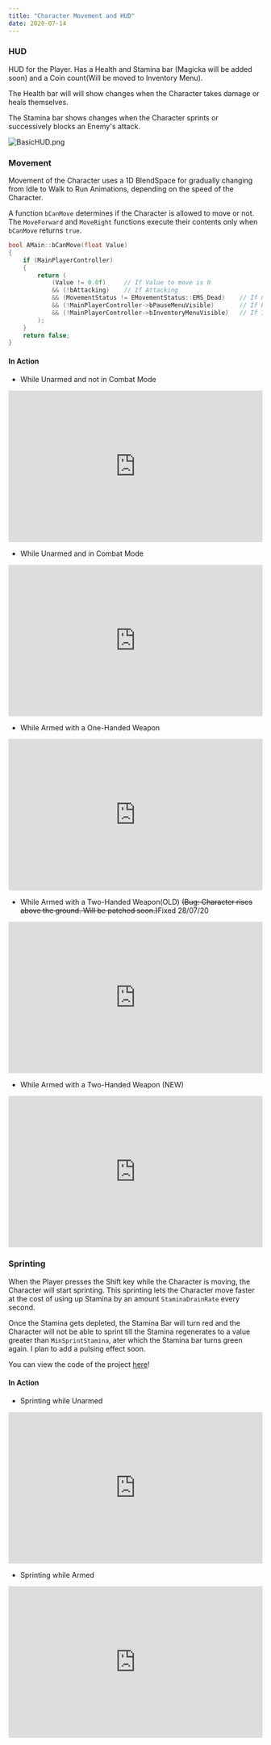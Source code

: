 ---
title: "Character Movement and HUD"
date: 2020-07-14
---




### HUD
HUD for the Player. Has a Health and Stamina bar (Magicka will be added soon) and a Coin count(Will be moved to Inventory Menu).

The Health bar will will show changes when the Character takes damage or heals themselves.

The Stamina bar shows changes when the Character sprints or successively blocks an Enemy's attack.

![BasicHUD.png](BasicHUD.png)

<!-- <blockquote class="imgur-embed-pub" lang="en" data-id="SFPNkGe"><a href="https://imgur.com/SFPNkGe">View post on imgur.com</a></blockquote><script async src="//s.imgur.com/min/embed.js" charset="utf-8"></script> -->

### Movement

Movement of the Character uses a 1D BlendSpace for gradually changing from Idle to Walk to Run Animations, 
    depending on the speed of the Character.

A function `bCanMove` determines if the Character is allowed to move or not. The `MoveForward` and `MoveRight` functions execute
their contents only when `bCanMove` returns `true`.

```cpp 
bool AMain::bCanMove(float Value)
{
	if (MainPlayerController)
	{
		return (
			(Value != 0.0f)		// If Value to move is 0
			&& (!bAttacking)	// If Attacking
			&& (MovementStatus != EMovementStatus::EMS_Dead)	// If not Dead
			&& (!MainPlayerController->bPauseMenuVisible)		// If Pause Menu Visible
			&& (!MainPlayerController->bInventoryMenuVisible)	// If Inventory Menu Visible
		);
	}
	return false;
}
```

#### In Action 

- While Unarmed and not in Combat Mode
<iframe src="https://www.youtube.com/embed/vVXSP_3Dkjk" width="100%" height="300px" frameborder="0"> </iframe> 

- While Unarmed and in Combat Mode
<iframe src="https://www.youtube.com/embed/DEbCmu_ghQM" width="100%" height="300px" frameborder="0"> </iframe> 

- While Armed with a One-Handed Weapon
<iframe src="https://www.youtube.com/embed/pOGELCzg5UA" width="100%" height="300px" frameborder="0"> </iframe> 

- While Armed with a Two-Handed Weapon(OLD) ~~(Bug: Character rises above the ground. Will be patched soon.)~~Fixed 28/07/20
<iframe src="https://www.youtube.com/embed/jpWaXgGB_vg" width="100%" height="300px" frameborder="0"> </iframe> 

- While Armed with a Two-Handed Weapon (NEW)
<iframe src="https://www.youtube.com/embed/jpWaXgGB_vg" width="100%" height="300px" frameborder="0"> </iframe> 


### Sprinting

When the Player presses the Shift key while the Character is moving, the Character will start sprinting. This sprinting 
lets the Character move faster at the cost of using up Stamina by an amount `StaminaDrainRate` every second. 

Once the Stamina gets depleted, the Stamina Bar will turn red and the Character will not be able to sprint till the Stamina regenerates to a value greater than
`MinSprintStamina`, ater which the Stamina bar turns green again. I plan to add a pulsing effect soon.

You can view the code of the project [here](https://github.com/1Gokul/MedievalCombatProject)!

#### In Action

- Sprinting while Unarmed
<iframe src="https://www.youtube.com/embed/P1oTZ67NyiY" width="100%" height="300px" frameborder="0"> </iframe> 

- Sprinting while Armed
<iframe src="https://www.youtube.com/embed/gPQChIK7Wo0" width="100%" height="300px" frameborder="0"> </iframe> 

